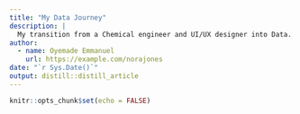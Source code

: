 ```yaml
---
title: "My Data Journey"
description: |
  My transition from a Chemical engineer and UI/UX designer into Data.
author:
  - name: Oyemade Emmanuel
    url: https://example.com/norajones
date: "`r Sys.Date()`"
output: distill::distill_article
---
```


```r
knitr::opts_chunk$set(echo = FALSE)
```








